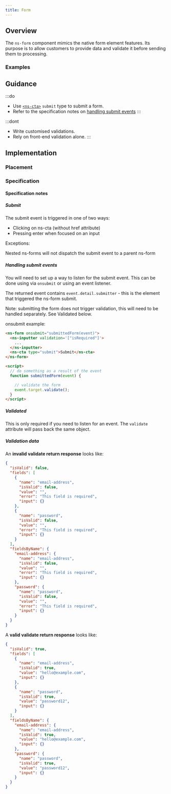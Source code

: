 ```yaml
---
title: Form
---
```




## Overview

<CompDetails name={componentName} />

The `ns-form` component mimics the native form element features. Its purpose is to allow customers to provide data and validate it before sending them to processing.

### Examples

<ExampleViewer type="standard" />

## Guidance

:::do
- Use [`<ns-cta>`](/components/ns-cta) `submit` type to submit a form. 
- Refer to the specification notes on [handling submit events](/components/ns-form/#handling-submit-events)
:::

:::dont
- Write customised validations.
- Rely on front-end validation alone.
:::

## Implementation

### Placement

<Placement name={componentName} />

### Specification

<Specification name={componentName} />

#### Specification notes

##### Submit

The submit event is triggered in one of two ways:

- Clicking on ns-cta (without href attribute)
- Pressing enter when focused on an input

Exceptions:

Nested ns-forms will not dispatch the submit event to a parent ns-form

##### Handling submit events

You will need to set up a way to listen for the submit event. This can be done using via `onsubmit` or using an event listener.

The returned event contains `event.detail.submitter` - this is the element that triggered the ns-form submit.

Note: submitting the form does not trigger validation, this will need to be handled separately. See Validated below.

onsubmit example:

```html
<ns-form onsubmit="submittedForm(event)">
  <ns-inputter validation='["isRequired"]'>
    ...
  </ns-inputter>
  <ns-cta type="submit">Submit</ns-cta>
</ns-form>

<script>
  // do something as a result of the event
  function submittedForm(event) {

    // validate the form
    event.target.validate();
  }
</script>
```

##### Validated

This is only required if you need to listen for an event. The `validate` attribute will pass back the same object.

##### Validation data

An **invalid validate return response** looks like:

```json
{
  "isValid": false,
  "fields": [
    {
      "name": "email-address",
      "isValid": false,
      "value": "",
      "error": "This field is required",
      "input": {}
    },
    {
      "name": "password",
      "isValid": false,
      "value": "",
      "error": "This field is required",
      "input": {}
    }
  ],
  "fieldsByName": {
    "email-address": {
      "name": "email-address",
      "isValid": false,
      "value": "",
      "error": "This field is required",
      "input": {}
    },
    "password": {
      "name": "password",
      "isValid": false,
      "value": "",
      "error": "This field is required",
      "input": {}
    }
  }
}
```

A **valid validate return response** looks like:

```json
{
  "isValid": true,
  "fields": [
    {
      "name": "email-address",
      "isValid": true,
      "value": "hello@example.com",
      "input": {}
    },
    {
      "name": "password",
      "isValid": true,
      "value": "password12",
      "input": {}
    }
  ],
  "fieldsByName": {
    "email-address": {
      "name": "email-address",
      "isValid": true,
      "value": "hello@example.com",
      "input": {}
    },
    "password": {
      "name": "password",
      "isValid": true,
      "value": "password12",
      "input": {}
    }
  }
}
```

